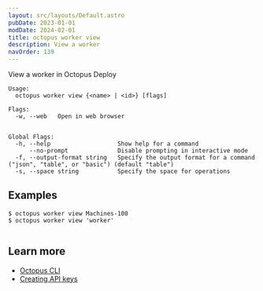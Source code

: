 ```yaml
---
layout: src/layouts/Default.astro
pubDate: 2023-01-01
modDate: 2024-02-01
title: octopus worker view
description: View a worker
navOrder: 139
---
```


View a worker in Octopus Deploy

```
Usage:
  octopus worker view {<name> | <id>} [flags]

Flags:
  -w, --web   Open in web browser


Global Flags:
  -h, --help                   Show help for a command
      --no-prompt              Disable prompting in interactive mode
  -f, --output-format string   Specify the output format for a command ("json", "table", or "basic") (default "table")
  -s, --space string           Specify the space for operations

```

## Examples

<SamplesInstance />

```
$ octopus worker view Machines-100
$ octopus worker view 'worker'


```

## Learn more

- [Octopus CLI](/docs/octopus-rest-api/cli)
- [Creating API keys](/docs/octopus-rest-api/how-to-create-an-api-key)